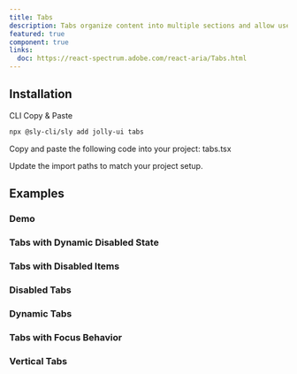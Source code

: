 ```yaml
---
title: Tabs
description: Tabs organize content into multiple sections and allow users to navigate between them.
featured: true
component: true
links:
  doc: https://react-spectrum.adobe.com/react-aria/Tabs.html
---
```


<ComponentPreview name="tabs-demo" />

## Installation

<Tabs defaultValue="cli">

<TabsList>
  <TabsTrigger value="cli">CLI</TabsTrigger>
  <TabsTrigger value="manual">Copy & Paste</TabsTrigger>
</TabsList>

<TabsContent value="cli">

```bash
npx @sly-cli/sly add jolly-ui tabs
```

</TabsContent>

<TabsContent value="manual">

<Steps>

<Step>Copy and paste the following code into your project: tabs.tsx</Step>

<ComponentSource name="tabs" />

<Step>Update the import paths to match your project setup.</Step>

</Steps>

</TabsContent>

</Tabs>

## Examples

### Demo

<ComponentPreview name="tabs-demo" />

### Tabs with Dynamic Disabled State

<ComponentPreview name="tabs-disabled-dynamic" />

### Tabs with Disabled Items

<ComponentPreview name="tabs-disabled-items" />

### Disabled Tabs

<ComponentPreview name="tabs-disabled" />

### Dynamic Tabs

<ComponentPreview name="tabs-dynamic" />

### Tabs with Focus Behavior

<ComponentPreview name="tabs-focus" />

### Vertical Tabs

<ComponentPreview name="tabs-vertical" />
